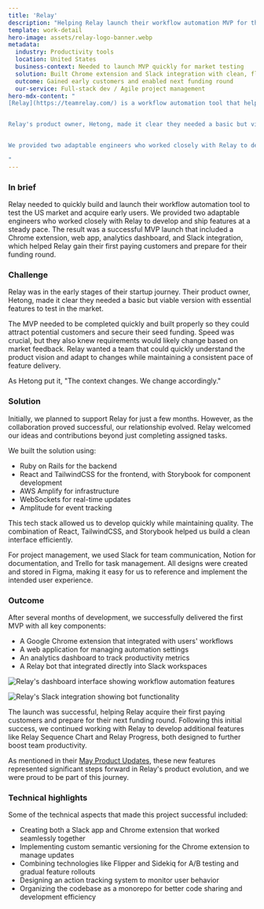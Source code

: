 ```yaml
---
title: 'Relay'
description: "Helping Relay launch their workflow automation MVP for the US market"
template: work-detail
hero-image: assets/relay-logo-banner.webp
metadata:
  industry: Productivity tools
  location: United States
  business-context: Needed to launch MVP quickly for market testing
  solution: Built Chrome extension and Slack integration with clean, flexible codebase
  outcome: Gained early customers and enabled next funding round
  our-service: Full-stack dev / Agile project management
hero-mdx-content: "
[Relay](https://teamrelay.com/) is a workflow automation tool that helps teams streamline their processes and improve productivity. They needed to quickly build and launch their MVP to test the US market and acquire early users.


Relay's product owner, Hetong, made it clear they needed a basic but viable version with essential features to test in the market. We provided two adaptable engineers who worked closely with Relay to develop and ship features at a steady pace. The result was a successful MVP launch that included a Chrome extension, web app, analytics dashboard, and Slack integration, which helped Relay gain their first paying customers and prepare for their funding round.


We provided two adaptable engineers who worked closely with Relay to develop and ship features at a steady pace. The result was a successful MVP launch that included a Chrome extension, web app, analytics dashboard, and Slack integration, which helped Relay gain their first paying customers and prepare for their funding round.

"
---
```


### In brief

Relay needed to quickly build and launch their workflow automation tool to test the US market and acquire early users. We provided two adaptable engineers who worked closely with Relay to develop and ship features at a steady pace. The result was a successful MVP launch that included a Chrome extension, web app, analytics dashboard, and Slack integration, which helped Relay gain their first paying customers and prepare for their funding round.

### Challenge

Relay was in the early stages of their startup journey. Their product owner, Hetong, made it clear they needed a basic but viable version with essential features to test in the market.

The MVP needed to be completed quickly and built properly so they could attract potential customers and secure their seed funding. Speed was crucial, but they also knew requirements would likely change based on market feedback. Relay wanted a team that could quickly understand the product vision and adapt to changes while maintaining a consistent pace of feature delivery.

As Hetong put it, "The context changes. We change accordingly."

### Solution

Initially, we planned to support Relay for just a few months. However, as the collaboration proved successful, our relationship evolved. Relay welcomed our ideas and contributions beyond just completing assigned tasks.

We built the solution using:

- Ruby on Rails for the backend
- React and TailwindCSS for the frontend, with Storybook for component development
- AWS Amplify for infrastructure
- WebSockets for real-time updates
- Amplitude for event tracking

This tech stack allowed us to develop quickly while maintaining quality. The combination of React, TailwindCSS, and Storybook helped us build a clean interface efficiently.

For project management, we used Slack for team communication, Notion for documentation, and Trello for task management. All designs were created and stored in Figma, making it easy for us to reference and implement the intended user experience.

### Outcome

After several months of development, we successfully delivered the first MVP with all key components:

- A Google Chrome extension that integrated with users' workflows
- A web application for managing automation settings
- An analytics dashboard to track productivity metrics
- A Relay bot that integrated directly into Slack workspaces

![Relay's dashboard interface showing workflow automation features](assets/relay-dashboard-interface.webp)

![Relay's Slack integration showing bot functionality](assets/relay-slack-integration.webp)

The launch was successful, helping Relay acquire their first paying customers and prepare for their next funding round. Following this initial success, we continued working with Relay to develop additional features like Relay Sequence Chart and Relay Progress, both designed to further boost team productivity.

As mentioned in their [May Product Updates](https://teamrelay.medium.com/relay-product-updates-may-2021-f7b3db7002c5), these new features represented significant steps forward in Relay's product evolution, and we were proud to be part of this journey.

### Technical highlights

Some of the technical aspects that made this project successful included:

- Creating both a Slack app and Chrome extension that worked seamlessly together
- Implementing custom semantic versioning for the Chrome extension to manage updates
- Combining technologies like Flipper and Sidekiq for A/B testing and gradual feature rollouts
- Designing an action tracking system to monitor user behavior
- Organizing the codebase as a monorepo for better code sharing and development efficiency
